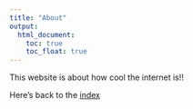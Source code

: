 ```yaml
---
title: "About"
output: 
  html_document:
    toc: true
    toc_float: true
---
```


This website is about how cool the internet is!!

Here's back to the [index](index.html)